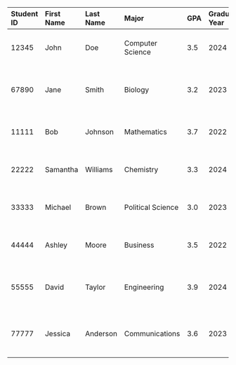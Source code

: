 | **Student ID** | **First Name** | **Last Name** | **Major**         | **GPA** | **Graduation Year** | **Email**                    | **Phone Number** | **Address**               | **Date of Birth** | **Gender** | **Class Standing** | **Enrollment Status** | **Enrollment Date** | **Graduation Date** | **Advisor ID** |
| :------------- | :------------- | :------------ | :---------------- | :------ | :------------------ | :--------------------------- | :--------------- | :------------------------ | :---------------- | :--------- | :----------------- | :-------------------- | :------------------ | :------------------ | :------------- |
| 12345          | John           | Doe           | Computer Science  | 3.5     | 2024                | johndoe@example.com          | 555-555-5555     | 123 Main St, Anytown USA  | 01/01/2000        | M          | Junior             | Full-time             | 01/01/2022          | 05/01/2024          | 54321          |
| 67890          | Jane           | Smith         | Biology           | 3.2     | 2023                | janesmith@example.com        | 555-555-5555     | 456 Park Ave, Anytown USA | 02/02/1999        | F          | Senior             | Full-time             | 01/01/2019          | 12/01/2022          | 56789          |
| 11111          | Bob            | Johnson       | Mathematics       | 3.7     | 2022                | bobjohnson@example.com       | 555-555-5555     | 789 Elm St, Anytown USA   | 03/03/1998        | M          | Senior             | Part-time             | 01/01/2021          | 05/01/2022          | 98765          |
| 22222          | Samantha       | Williams      | Chemistry         | 3.3     | 2024                | samanthawilliams@example.com | 555-555-5555     | 321 Oak St, Anytown USA   | 04/04/1997        | F          | Junior             | Full-time             | 01/01/2022          | 05/01/2024          | 54321          |
| 33333          | Michael        | Brown         | Political Science | 3.0     | 2023                | michaelbrown@example.com     | 555-555-5555     | 159 Pine St, Anytown USA  | 05/05/1996        | M          | Senior             | Full-time             | 01/01/2019          | 12/01/2022          | 56789          |
| 44444          | Ashley         | Moore         | Business          | 3.5     | 2022                | ashleymoore@example.com      | 555-555-5555     | 753 Birch St, Anytown USA | 06/06/1995        | F          | Senior             | Part-time             | 01/01/2021          | 05/01/2022          | 98765          |
| 55555          | David          | Taylor        | Engineering       | 3.9     | 2024                | davidtaylor@example.com      | 555-555-5555     | 964 Maple St, Anytown USA | 07/07/1994        | M          | Junior             | Full-time             | 01/01/2022          | 05/01/2024          | 54321          |
| 77777          | Jessica        | Anderson      | Communications    | 3.6     | 2023                | jessicaanderson@example.com  | 555-555-5555     | 111 Cedar St, Anytown USA | 08/08/1993        | F          | Senior             | Full-time             | 01/01/2019          | 12/01/2022          | 56789          |
